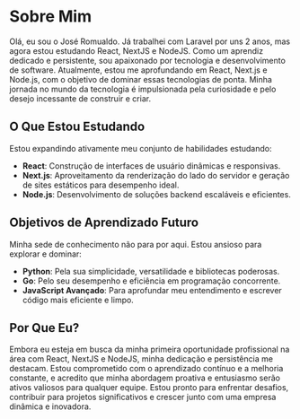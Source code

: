 
# Sobre Mim

Olá, eu sou o José Romualdo. Já trabalhei com Laravel por uns 2 anos, mas agora estou estudando React, NextJS e NodeJS. 
Como um aprendiz dedicado e persistente, sou apaixonado por tecnologia e desenvolvimento de software. Atualmente, 
estou me aprofundando em React, Next.js e Node.js, com o objetivo de dominar essas tecnologias de ponta. Minha jornada 
no mundo da tecnologia é impulsionada pela curiosidade e pelo desejo incessante de construir e criar.

## O Que Estou Estudando

Estou expandindo ativamente meu conjunto de habilidades estudando:
- **React**: Construção de interfaces de usuário dinâmicas e responsivas.
- **Next.js**: Aproveitamento da renderização do lado do servidor e geração de sites estáticos para desempenho ideal.
- **Node.js**: Desenvolvimento de soluções backend escaláveis e eficientes.

## Objetivos de Aprendizado Futuro

Minha sede de conhecimento não para por aqui. Estou ansioso para explorar e dominar:
- **Python**: Pela sua simplicidade, versatilidade e bibliotecas poderosas.
- **Go**: Pelo seu desempenho e eficiência em programação concorrente.
- **JavaScript Avançado**: Para aprofundar meu entendimento e escrever código mais eficiente e limpo.

## Por Que Eu?

Embora eu esteja em busca da minha primeira oportunidade profissional na área com React, NextJS e NodeJS, minha dedicação e persistência me destacam. 
Estou comprometido com o aprendizado contínuo e a melhoria constante, e acredito que minha abordagem proativa e entusiasmo serão 
ativos valiosos para qualquer equipe. Estou pronto para enfrentar desafios, contribuir para projetos significativos e crescer junto 
com uma empresa dinâmica e inovadora.
